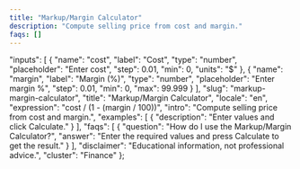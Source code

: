 ```yaml
---
title: "Markup/Margin Calculator"
description: "Compute selling price from cost and margin."
faqs: []
---
```


<!-- Migrated from V035. Original file: markup-margin-calculator.mdx -->


  "inputs": [
    {
      "name": "cost",
      "label": "Cost",
      "type": "number",
      "placeholder": "Enter cost",
      "step": 0.01,
      "min": 0,
      "units": "$"
    },
    {
      "name": "margin",
      "label": "Margin (%)",
      "type": "number",
      "placeholder": "Enter margin %",
      "step": 0.01,
      "min": 0,
      "max": 99.999
    }
  ],
  "slug": "markup-margin-calculator",
  "title": "Markup/Margin Calculator",
  "locale": "en",
  "expression": "cost / (1 - (margin / 100))",
  "intro": "Compute selling price from cost and margin.",
  "examples": [
    {
      "description": "Enter values and click Calculate."
    }
  ],
  "faqs": [
    {
      "question": "How do I use the Markup/Margin Calculator?",
      "answer": "Enter the required values and press Calculate to get the result."
    }
  ],
  "disclaimer": "Educational information, not professional advice.",
  "cluster": "Finance"
};

<Calculator schema={schema} />


